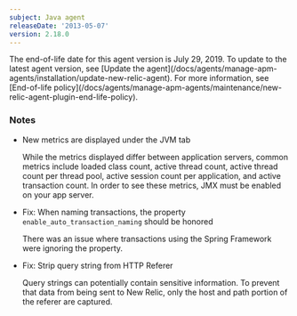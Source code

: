 ```yaml
---
subject: Java agent
releaseDate: '2013-05-07'
version: 2.18.0
---
```


<Callout variant="important">
  The end-of-life date for this agent version is July 29, 2019. To update to the latest agent version, see [Update the agent](/docs/agents/manage-apm-agents/installation/update-new-relic-agent). For more information, see [End-of-life policy](/docs/agents/manage-apm-agents/maintenance/new-relic-agent-plugin-end-life-policy).
</Callout>

### Notes

* New metrics are displayed under the JVM tab

  While the metrics displayed differ between application servers, common metrics include loaded class count, active thread count, active thread count per thread pool, active session count per application, and active transaction count. In order to see these metrics, JMX must be enabled on your app server.
* Fix: When naming transactions, the property `enable_auto_transaction_naming` should be honored

  There was an issue where transactions using the Spring Framework were ignoring the property.
* Fix: Strip query string from HTTP Referer

  Query strings can potentially contain sensitive information. To prevent that data from being sent to New Relic, only the host and path portion of the referer are captured.
